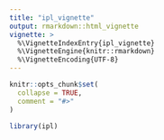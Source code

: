 ```yaml
---
title: "ipl_vignette"
output: rmarkdown::html_vignette
vignette: >
  %\VignetteIndexEntry{ipl_vignette}
  %\VignetteEngine{knitr::rmarkdown}
  %\VignetteEncoding{UTF-8}
---
```


```r
knitr::opts_chunk$set(
  collapse = TRUE,
  comment = "#>"
)
```

```r
library(ipl)
```
